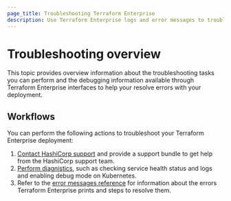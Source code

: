 ```yaml
---
page_title: Troubleshooting Terraform Enterprise 
description: Use Terraform Enterprise logs and error messages to troubleshoot and debug errors.
---
```


# Troubleshooting overview

This topic provides overview information about the troubleshooting tasks you can perform and the debugging information available through Terraform Enterprise interfaces to help your resolve errors with your deployment.

## Workflows

You can perform the following actions to troubleshoot your Terraform Enterprise deployment:
 
1. [Contact HashiCorp support](/terraform/enterprise/deploy/troubleshoot/contact-support) and provide a support bundle to get help from the HashiCorp support team.
1. [Perform diagnistics](/terraform/enterprise/deploy/troubleshoot/perform-diagnostics), such as checking service health status and logs and enabling debug mode on Kubernetes. 
1. Refer to the [error messages reference](/terraform/enterprise/deploy/troubleshoot/error-messages) for information about the errors Terraform Enterprise prints and steps to resolve them. 